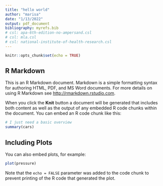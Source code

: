 ```yaml
---
title: "hello world"
author: "marisa"
date: "1/13/2022"
output: pdf_document
bibliography: myrefs.bib
# csl: apa-6th-edition-no-ampersand.csl
# csl: mla.csl
# csl: national-institute-of-health-research.csl
---
```


```r
knitr::opts_chunk$set(echo = TRUE)
```

## R Markdown

This is an R Markdown document. Markdown is a simple formatting syntax for authoring HTML, PDF, and MS Word documents. For more details on using R Markdown see <http://rmarkdown.rstudio.com>.

<!--
Next time we'll start with a papaja template
-->

When you click the **Knit** button a document will be generated that includes both content as well as the output of any embedded R code chunks within the document. You can embed an R code chunk like this:

```r
# I just need a basic overview
summary(cars)
```

## Including Plots

You can also embed plots, for example:

```r
plot(pressure)
```

Note that the `echo = FALSE` parameter was added to the code chunk to prevent printing of the R code that generated the plot. <!--You can include references too [e.g., @cohen1963independence; @swetla2015canoe].-->

<!--# References

<div id="refs"></div>
-->
